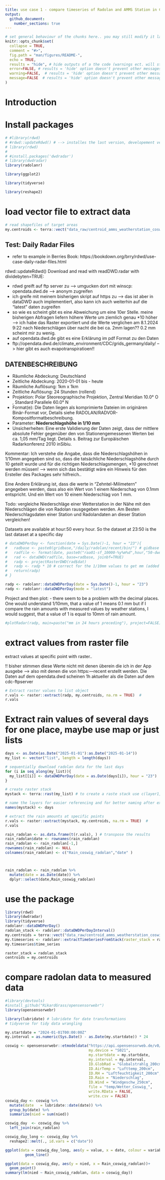 ```yaml
---
title: use case 1 - compare timeseries of Radolan and AMMS Station in Coswig
output:
  github_document:
    number_sections: true
---
```


<!-- README.md is generated from README.Rmd. Please edit that file -->

```r
# set general behaviour of the chunks here.. you may still modify it later in the chunks
knitr::opts_chunk$set(
  collapse = TRUE,
  comment = "#>",
  fig.path = "man/figures/README-",
  echo = TRUE, 
  results = "hide", # hide outputs of a the code (warnings ect. will still be printed; comand to unable in individual chunks: results="markup")
  error=FALSE, # results = 'hide' option doesn't prevent other messages to be printed. To hide them like this, they will still be printed to console
  warning=FALSE,  # results = 'hide' option doesn't prevent other messages to be printed. To hide them like this, they will still be printed to console
  message=FALSE  # results = 'hide' option doesn't prevent other messages to be printed. To hide them like this, they will still be printed to console
)
```

# Introduction

# Install packages
```r
# #library(rdwd)
# #rdwd::updateRdwd() # --> installes the last version, developement version on the github is used..
# library(rdwd)
# 
# #install.packages('dwdradar')
# library(dwdradar)
library(radolanr)

library(ggplot2)

library(tidyverse) 

library(reshape2)
```

# load vector file to extract data
```r
# read shapefiles of target areas
my.centroids <- terra::vect("data_raw/centroid_amms_weatherstation_coswig_4326.shp")
```


## Test: Daily Radar Files
- refer to example in Berries Book: https://bookdown.org/brry/rdwd/use-case-daily-radar-files.html

rdwd::updateRdwd() Download and read with readDWD.radar with dividebyten=TRUE:

- rdwd greift auf ftp server zu --> umgucken dort mit winscp: opendata.dwd.de --> anonym zugreifen
- ich greife mit meinem bisherigen skript auf https zu --> das ist aber in dataDWD auch implementiert, also kann ich auch weiterhin auf die "latest" daten zugreifen
- so wie es scheint gibt es eine Abweichung um eine 10er Stelle. meine bisherigen Abfragen liefern höhere Werte um ziemlich genau *10 höher --> ich habe das Raster exportiert und die Werte verglichen am 8.1.2024 9:22 nach Niederschlägen über nacht die bei ca. 2mm lagen?? 0.2 mm scheint mir zu wenig. 
- auf opendata.dwd.de gibt es eine Erklärung im pdf Format zu den Daten
- 
ftp://opendata.dwd.de/climate_environment/CDC/grids_germany/daily/ --> hier gibt es auch evapotranspiratioen!!



## DATENBESCHREIBUNG
- Räumliche Abdeckung: Deutschland
- Zeitliche Abdeckung: 2020-01-01 bis - heute
- Räumliche Auflösung: 1km x 1km
- Zeitliche Auflösung: 24 Stunden (rollend)
- Projektion: Polar Steoreographische Projektion, Zentral Meridian 10.0° O , Standard Parallele 60.0° N
- Format(e): Die Daten liegen als komprimierte Dateien im originären Binär-Format vor, Details siehe RADOLAN/RADVOR-Kompositformatbeschreibung.
- Parameter: **Niederschlagshöhe in 1/10 mm**
- Unsicherheiten: Eine erste Validierung der Daten zeigt, dass der mittlere absolute Fehler gegenüber den von Stationengemessenen Werten bei ca. 1,05 mm/Tag liegt. Details s. Beitrag zur Europäischen Radarkonferenz 2010 inSibiu.

Kommentar: Ich verstehe die Angabe, dass die Niederschlagshöhen in 1/10mm angegeben sind so, dass die tatsächliche Niederschlagshöhe durch 10 geteilt wurde und für die richtigen Niederschlagsmengen, *10 gerechnet werden müssen! --> wenn sich das bestätigt wäre ein Hinweis für den Ersteller des Packages sehr hilfreich.. 

Eine Andere Erklärung ist, dass die werte in "Zehntel-Milimetern" angegeben werden, dass also ein Wert von 1 einem Niederschag von 0.1mm entspricht. Und ein Wert von 10 einem Niederschlag von 1 mm. 

Todo: vergleiche Niederschläge einer Wetterstation in der Nähe mit den Niederschlägen die von Radolan rausgegeben werden. Am Besten Niederschlagsdaten einer Station und Radolandaten an dieser Station vergleichen!

Datasets are available at hour:50 every hour. So the dataset at 23:50 is the last dataset at a specific day
```r
# dataDWDPerDay <- function(date = Sys.Date()-1, hour = "23"){
#   radbase <- paste0(gridbase,"/daily/radolan/recent/bin/") # gidbase = "ftp://opendata.dwd.de/climate_environment/CDC/grids_germany"
#   radfile <- format(date, paste0("raa01-sf_10000-%y%m%d",hour,"50-dwd---bin.gz"))
#   rad <- dataDWD(radfile, base=radbase, joinbf=TRUE)
#   radp <- projectRasterDWD(rad$dat)
#   radp <- radp * 10 # correct for the 1/10mm values to get mm (added Rikard, 8.1.2024)
#   return(radp)
# }

radp <- radolanr::dataDWDPerDay(date = Sys.Date()-1, hour = "23")
radp <- radolanr::dataDWDPerDay(mode = "latest")
```


Project and then plot:
- there seem to be a problem with the decimal places. One would understand 1/10mm, that a value of 1 means 0.1 mm but if I compare the rain amounts with measured values by weather stations, I would suggest, that a value of 1 is equal to 10mm of rain amount. 
```r
#plotRadar(radp, main=paste("mm in 24 hours preceding"), project=FALSE)
```


# extract values from raster file
extract values at specific point with raster.. 

!! bisher stimmen diese Werte nicht mit denen überein die ich in der App ausgebe --> also mit denen die von https:---recent erstellt werden. Die Daten auf dem opendata.dwd scheinen 1h aktueller als die Daten auf dem cdc-ftpserver
```r
# Extract raster values to list object
r.vals <- raster::extract(radp, my.centroids, na.rm = TRUE)  #
r.vals  

```


# Extract rain values of several days for one place, maybe use map or just lists
```r
days <- as.Date(as.Date("2025-01-01"):as.Date("2025-01-14"))
my_list <- vector("list", length = length(days))

# sequentially download radolan data for the last days
for (i in seq_along(my_list)){
  my_list[[i]] <- dataDWDPerDay(date = as.Date(days[i]), hour = "23")
}

# create raster stack
mystack <- terra::rast(my_list) # to create a raste stack use c(layer1, layer2,.. ) but if data is provided as a list use terra:rast(list)

# name the layers for easier referencing and for better naming after extraction
names(mystack) <- days

# extract the rain amounts at specific points
r.vals <- raster::extract(mystack, my.centroids, na.rm = TRUE)  #
r.vals

rain_radolan <- as.data.frame(t(r.vals), ) # transpose the results
rain_radolan$date <- rownames(rain_radolan)
rain_radolan <- rain_radolan[-1,]
rownames(rain_radolan) <- NULL
colnames(rain_radolan) <- c("Rain_coswig_radolan","date" )



rain_radolan <- rain_radolan %>%
  mutate(date = as.Date(date)) %>%
  dplyr::select(date,Rain_coswig_radolan)
```

# use the package
```r

library(rdwd)
library(dwdradar)
library(tidyverse)
radolanr::dataDWDPerDay()
radolan_stack <- radolanr::dataDWDPerDayInterval()
my.centroids = terra::vect("data_raw/centroid_amms_weatherstation_coswig_4326.shp")
my.timeseries <- radolanr::extractTimeSeriesFromStack(raster_stack = radolan_stack, centroids = my.centroids)
my.timeseries$time_series

raster_stack = radolan_stack
centroids = my.centroids


```


# compare radolan data to measured data
```r
#library(devtools)
#install_github("RikardGrass/opensensorwebr")
library(opensensorwebr)

library(lubridate) # lubridate for date transformations
# tidyverse for tidy data wrangling

my.startdate = "2024-01-01T00:00:00Z"
my.interval = as.numeric(Sys.Date() - as.Date(my.startdate)) * 24

coswig <- opensensorwebr::etmodeldata("https://api.opensensorweb.de/v0/networks/AMMS_WETTERDATEN",
                                      my.device = "S021",
                                      my.startdate = my.startdate,
                                      my.interval = my.interval,
                                      ID.GlobRad = "Globalstrahlg_200cm",
                                      ID.AirTemp = "Lufttemp_200cm",
                                      ID.RH = "Luftfeuchtigkeit_200cm",
                                      ID.Rain = "Niederschlag",
                                      ID.Wind = "Windgeschw_250cm",
                                      file = "temp/Wetter_Coswig_",
                                      write.RData = FALSE,
                                      write.csv = FALSE)
coswig_day <- coswig %>%
  mutate(date   = lubridate::date(date)) %>%
  group_by(date) %>%
  summarize(nied = sum(nied))

```

```r
coswig_day  <- coswig_day %>%
  left_join(rain_radolan)

coswig_day_long <- coswig_day %>%
  reshape2::melt(., id.vars = c("date"))

ggplot(data = coswig_day_long, aes(y = value, x = date, colour = variable)) +
         geom_line()

ggplot(data = coswig_day, aes(y = nied, x = Rain_coswig_radolan))+
  geom_point()
summary(lm(nied ~ Rain_coswig_radolan, data = coswig_day))
```

```r


```



